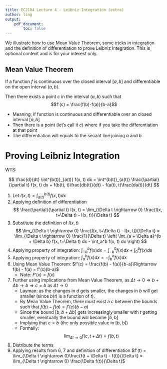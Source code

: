 ```yaml
---
title: EC2104 Lecture 4 - Leibniz Integration (extra)
author: ling
output:
    pdf_document:
        toc: false
---
```


We illustrate how to use Mean Value Theorem, some tricks in
integration and the definition
of differentiation to prove Leibniz Integration.
This is optional content and is for your interest only.

## Mean Value Theorem

If a function $f$ is continuous over the closed interval $[a, b]$
and differentiable on the open interval $(a, b)$.

Then there exists a point $c$ in the interval $(a, b)$ such
that
$$f'(c) = \frac{f(b)-f(a)}{b-a}$$

- Meaning, if function is continuous and differentiable over
  an closed interval $[a, b]$
- Then there is a point (let's call it $c$)
  where if you take the differentiation at that point
- The differentiation will equals to the secant line joining
  $a$ and $b$


# Proving Leibniz Integration

WTS: 

$$
\frac{d}{dt} \int^{b(t)}_{a(t)} f(x, t) dx
= \int^{b(t)}_{a(t)} \frac{\partial}{\partial t}
f(x, t) dx + f(b(t), t)\frac{db(t)}{dt} -
f(a(t), t)\frac{da(t)}{dt}
$$


1. Let $I(x, t) = \int_{a(t)}^{b(t)} f(x, t) dx$
2. Applying definition of differentiation
   $$
   \frac{\partial}{\partial t} I(x, t) =
   \lim_{\Delta t \rightarrow 0}
   \frac{I(x, t+\Delta t) - I(x, t)}{\Delta t}
   $$
3. Substitute the definition of $I(x, t)$
   $$
   \lim_{\Delta t \rightarrow 0}
   \frac{I(x, t+\Delta t) - I(x, t)}{\Delta t} =
   \lim_{\Delta t \rightarrow 0}
   \frac{1}{\Delta t}
   \left(
   \int_{a + \Delta a}^{b + \Delta b} f(x, t+\Delta t) dx
   - \int_a^b f(x, t) dx
     \right)
   $$
4. Applying property of integration: $\int_{-b}^b f(x) dx = \int_{-b}^0 f(x) dx + \int_{0}^b f(x) dx$
   \begin{align*}
   &\lim_{\Delta t \rightarrow 0}
   \frac{1}{\Delta t}
   \left(
   \int_{a + \Delta a}^{b + \Delta b} f(x, t+\Delta t) dx
   - \int_a^b f(x, t) dx
     \right) \\
     &=
   \lim_{\Delta t \rightarrow 0}
   \frac{1}{\Delta t}
   \left(
   \int_{a+\Delta a}^a f(x, t+\Delta t) dx +
   \int_a^{b} f(x, t+\Delta t) dx +
   \int_b^{b+\Delta b} f(x, t+\Delta t) dx -
   \int_a^b f(x, t) dx
     \right)
   \end{align*}
5. Applying property of integration: $\int_a^b f(x) dx = -\int_b^a f(x) dx$
\begin{align*}
   \lim_{\Delta t \rightarrow 0}
   \frac{1}{\Delta t}
   \left(
   \int_{a+\Delta a}^a f(x, t+\Delta t) dx +
   \int_a^{b} f(x, t+\Delta t) dx +
   \int_b^{b+\Delta b} f(x, t+\Delta t) dx -
   \int_a^b f(x, t) dx
     \right) =\\
   \lim_{\Delta t \rightarrow 0}
   \frac{1}{\Delta t}
   \left(
   \int_a^b f(x, t+\Delta t) - f(x, t) dx +
   \int_b^{b+\Delta b} f(x, t+\Delta t) dx -
   \int_a^{a+\Delta a} f(x, t+\Delta t) dx
     \right)
\end{align*}
6. Using Mean Value Theorem: $f'(c) = \frac{f(b) - f(a)}{b-a}\Rightarrow f(b) - f(a) = f'(c)(b-a)$
\begin{align*}
    \int_b^{b+\Delta b} f(x, t+\Delta t) dx &=
    F(b+\Delta b, t + \Delta t) - F(b, t + \Delta t)\\
    &= f(c, t + \Delta t)(b+\Delta b - b)\\
    &= f(c, t + \Delta t)\Delta b
\end{align*}
    - Note: $F'(x) = f(x)$
7. Further using implications from Mean Value Theorem, as
   $\Delta t \rightarrow 0 \Rightarrow b + \Delta b
   \rightarrow b \Rightarrow c = b \text{ as } \Delta t \rightarrow 0$
   - Layman: as the changes in $d$ gets smaller, the changes
     in $b$ will get smaller (since $b(t)$ is a function of
     $t$).
   - By Mean Value Theorem, there must exist a $c$ between
     the bounds such that $f(b) - f(a) = f'(c)(b-a)$
   - Since the bound $[b, b+\Delta b]$ gets increasingly
     smaller with $t$ getting smaller, eventually the bound
     will become $[b, b]$
   - Implying that $c = b$ (the only possible value in [b, b])
   - Formally:
     $$
     \lim_{\Delta t \rightarrow 0} f(c, t+\Delta t)
     = f(b, t)
     $$
8. Distribute the terms
  \begin{align*}
   \lim_{\Delta t \rightarrow 0}
   \frac{1}{\Delta t}
   \left(
   \int_a^b f(x, t+\Delta t) - f(x, t) dx +
   \int_b^{b+\Delta b} f(x, t+\Delta t) dx -
   \int_a^{a+\Delta a} f(x, t+\Delta t) dx
     \right)\\
     =
   \left[\int_a^b
   \lim_{\Delta t \rightarrow 0}
   \frac{ f(x, t+\Delta t) - f(x, t)}
   {\Delta t} dx
   \right]+
   \left[
   \lim_{\Delta t \rightarrow 0}
   \frac{
   f(c_b, t + \Delta t)\Delta b (t)
   }
   {\Delta t}
   \right]-
   \left[
   \lim_{\Delta t \rightarrow 0}
   \frac{
   f(c_a, t + \Delta t)\Delta a(t)
   }
   {\Delta t}
   \right]
  \end{align*}
9. Applying results from 6, 7 and definition of differentiation
   $f'(t) = \lim_{\Delta t \rightarrow 0}\frac{f(t + \Delta t) - f(t)}{\Delta t}
   = \lim_{\Delta t \rightarrow 0} \frac{\Delta f(t)}{\Delta t}$
   \begin{align*}
   \frac{d}{dt} \int^{b(t)}_{a(t)} f(x, t) dx
   &= 
   \left[\int_a^b
   \lim_{\Delta t \rightarrow 0}
   \frac{ f(x, t+\Delta t) - f(x, t)}
   {\Delta t} dx
   \right]+
   \left[
   \lim_{\Delta t \rightarrow 0}
   \frac{
   f(c_b, t + \Delta t)\Delta b(t)
   }
   {\Delta t}
   \right]-
   \left[
   \lim_{\Delta t \rightarrow 0}
   \frac{
   f(c_a, t + \Delta t)\Delta a(t)
   }
   {\Delta t}
   \right] \\
   &= \int_a^b \frac{\partial}{\partial t} f(x, t) dx
   + f(b(t), t) \frac{db(t)}{dt}
     - f(a(t), t) \frac{da(t)}{dt} \text{ (shown)}
   \end{align*}

